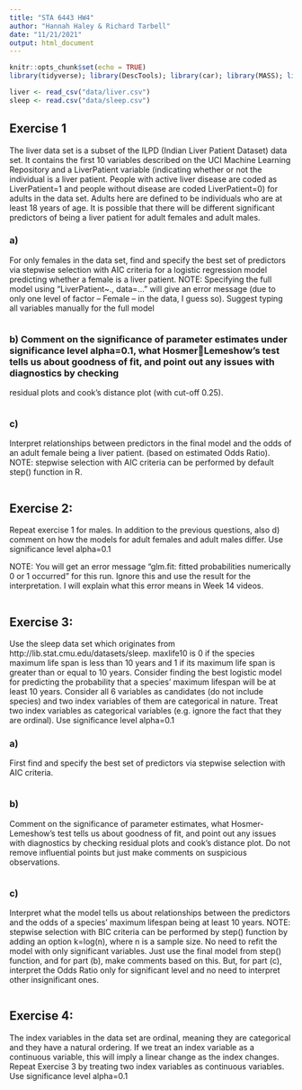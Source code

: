 ```yaml
---
title: "STA 6443 HW4"
author: "Hannah Haley & Richard Tarbell"
date: "11/21/2021"
output: html_document
---
```


```r
knitr::opts_chunk$set(echo = TRUE)
library(tidyverse); library(DescTools); library(car); library(MASS); library(olsrr)
```


```r
liver <- read_csv("data/liver.csv")
sleep <- read.csv("data/sleep.csv")
```


## **Exercise 1**

The liver data set is a subset of the ILPD (Indian Liver Patient Dataset) data set. It contains the first 10 variables described on the UCI Machine Learning Repository and a LiverPatient variable (indicating whether or not the individual is a liver patient. People with active liver disease are coded as LiverPatient=1 and people without disease are coded LiverPatient=0) for adults in the data set. Adults here are defined to be individuals who are at least 18 years of age. It is possible that there will be different significant predictors of being a liver patient for 
adult females and adult males.

### **a)**
For only females in the data set, find and specify the best set of predictors via stepwise selection with AIC 
criteria for a logistic regression model predicting whether a female is a liver patient. 
NOTE: Specifying the full model using “LiverPatient~., data=…” will give an error message (due to only one 
level of factor – Female – in the data, I guess so). Suggest typing all variables manually for the full model
```r

```

### **b)** Comment on the significance of parameter estimates under significance level alpha=0.1, what HosmerLemeshow’s test tells us about goodness of fit, and point out any issues with diagnostics by checking 
residual plots and cook’s distance plot (with cut-off 0.25).
```r

```

### **c)**
Interpret relationships between predictors in the final model and the odds of an adult female being a liver 
patient. (based on estimated Odds Ratio). 
NOTE: stepwise selection with AIC criteria can be performed by default step() function in R.
```r

```

## **Exercise 2:**
Repeat exercise 1 for males. In addition to the previous questions, also d) comment on how the models for adult 
females and adult males differ. Use significance level alpha=0.1

NOTE: You will get an error message “glm.fit: fitted probabilities numerically 0 or 1 occurred” for this run. Ignore this and use the result for the interpretation. I will explain what this error means in Week 14 videos.
```r

```

## **Exercise 3:**

Use the sleep data set which originates from http://lib.stat.cmu.edu/datasets/sleep. maxlife10 is 0 if the species maximum life span is less than 10 years and 1 if its maximum life span is greater than or equal to 10 years.
Consider finding the best logistic model for predicting the probability that a species' maximum lifespan will be at least 10 years. Consider all 6 variables as candidates (do not include species) and two index variables of them are categorical in nature. Treat two index variables as categorical variables (e.g. ignore the fact that they are 
ordinal). Use significance level alpha=0.1

### **a)**
First find and specify the best set of predictors via stepwise selection with AIC criteria.
```r

```

### **b)**
Comment on the significance of parameter estimates, what Hosmer-Lemeshow’s test tells us about 
goodness of fit, and point out any issues with diagnostics by checking residual plots and cook’s distance plot. Do not remove influential points but just make comments on suspicious observations.
```r

```

### **c)**
Interpret what the model tells us about relationships between the predictors and the odds of a species' 
maximum lifespan being at least 10 years.
NOTE: stepwise selection with BIC criteria can be performed by step() function by adding an option k=log(n), where n is a sample size. No need to refit the model with only significant variables. Just use the final model from step() function, and for part (b), make comments based on this. But, for part (c), interpret the Odds Ratio only for significant level and no need to interpret other insignificant ones.
```r

```

## **Exercise 4:**
The index variables in the data set are ordinal, meaning they are categorical and they have a natural ordering. If we treat an index variable as a continuous variable, this will imply a linear change as the index changes. Repeat Exercise 3 by treating two index variables as continuous variables. Use significance level alpha=0.1
```r

```


